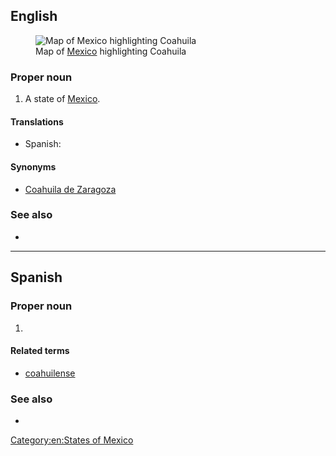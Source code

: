 ==English==
[[File:Mexico map, MX-COA.svg|thumb|Map of [[Mexico]] highlighting Coahuila]]

===Proper noun===
{{en-proper noun}}

# A state of [[Mexico]].

====Translations====
{{trans-top|state of Mexico}}
* Spanish: {{t+|es|Coahuila|f}}
{{trans-mid}}
{{trans-bottom}}

====Synonyms====
* [[Coahuila de Zaragoza]]

===See also===
* {{pedialite}}

[[Category:en:States of Mexico]]

----

==Spanish==

===Proper noun===
{{es-proper noun|f}}

# {{place|es|state|c/Mexico}}

====Related terms====
* [[coahuilense]]

===See also===
* {{pedialite|lang=es}}
